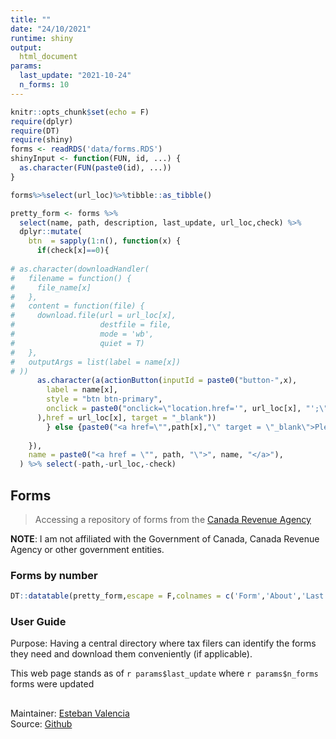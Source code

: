 ```yaml
---
title: ""
date: "24/10/2021"
runtime: shiny
output: 
  html_document
params:
  last_update: "2021-10-24"
  n_forms: 10
---
```


```r
knitr::opts_chunk$set(echo = F)
require(dplyr)
require(DT)
require(shiny)
forms <- readRDS('data/forms.RDS')
shinyInput <- function(FUN, id, ...) {
  as.character(FUN(paste0(id), ...))
}

forms%>%select(url_loc)%>%tibble::as_tibble()

pretty_form <- forms %>%
  select(name, path, description, last_update, url_loc,check) %>%
  dplyr::mutate(
    btn  = sapply(1:n(), function(x) {
      if(check[x]==0){
        
# as.character(downloadHandler(
#   filename = function() { 
#     file_name[x]
#   }, 
#   content = function(file) {
#     download.file(url = url_loc[x],
#                   destfile = file,
#                   mode = 'wb',
#                   quiet = T)
#   },
#   outputArgs = list(label = name[x])
# ))
      as.character(a(actionButton(inputId = paste0("button-",x),
        label = name[x],
        style = "btn btn-primary",
        onclick = paste0("onclick=\"location.href='", url_loc[x], "';\"")
      ),href = url_loc[x], target = "_blank"))
        } else {paste0("<a href=\"",path[x],"\" target = \"_blank\">Please see the form page for more information</a>")}
      
    }),
    name = paste0("<a href = \"", path, "\">", name, "</a>"),
  ) %>% select(-path,-url_loc,-check)

```

## Forms {.tabset}

> Accessing a repository of forms from the [Canada Revenue Agency](https://www.canada.ca/en/revenue-agency.html)  

**NOTE**: I am not affiliated with the Government of Canada, Canada Revenue Agency or other government entities.   


###  Forms by number 

```r
DT::datatable(pretty_form,escape = F,colnames = c('Form','About','Last Update','Download'))
```

### User Guide  

Purpose: Having a central directory where tax filers can identify the forms they need and download them conveniently (if applicable).  

This web page stands as of `r params$last_update` where `r params$n_forms` forms were updated




## {-}

Maintainer: [Esteban Valencia](mailto:me@estebanvalencia.com)  
Source: [Github](https://github.com/Esturban/cra-forms)  
